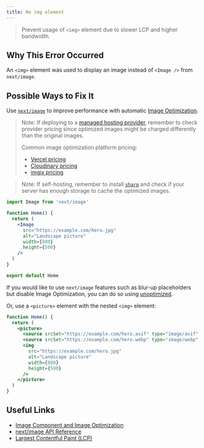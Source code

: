 ```yaml
---
title: No img element
---
```


> Prevent usage of `<img>` element due to slower LCP and higher bandwidth.

## Why This Error Occurred

An `<img>` element was used to display an image instead of `<Image />` from `next/image`.

## Possible Ways to Fix It

Use [`next/image`](/docs/pages/api-reference/components/image) to improve performance with automatic [Image Optimization](/docs/pages/building-your-application/optimizing/images).

> Note: If deploying to a [managed hosting provider](/docs/pages/building-your-application/deploying), remember to check provider pricing since optimized images might be charged differently than the original images.
>
> Common image optimization platform pricing:
>
> - [Vercel pricing](https://vercel.com/pricing)
> - [Cloudinary pricing](https://cloudinary.com/pricing)
> - [imgix pricing](https://imgix.com/pricing)

> Note: If self-hosting, remember to install [`sharp`](https://www.npmjs.com/package/sharp) and check if your server has enough storage to cache the optimized images.

```jsx filename="pages/index.js"
import Image from 'next/image'

function Home() {
  return (
    <Image
      src="https://example.com/hero.jpg"
      alt="Landscape picture"
      width={800}
      height={500}
    />
  )
}

export default Home
```

If you would like to use `next/image` features such as blur-up placeholders but disable Image Optimization, you can do so using [unoptimized](/docs/pages/api-reference/components/image#unoptimized).

Or, use a `<picture>` element with the nested `<img>` element:

```jsx filename="pages/index.js"
function Home() {
  return (
    <picture>
      <source srcSet="https://example.com/hero.avif" type="image/avif" />
      <source srcSet="https://example.com/hero.webp" type="image/webp" />
      <img
        src="https://example.com/hero.jpg"
        alt="Landscape picture"
        width={800}
        height={500}
      />
    </picture>
  )
}
```

## Useful Links

- [Image Component and Image Optimization](/docs/pages/building-your-application/optimizing/images)
- [next/image API Reference](/docs/pages/api-reference/components/image)
- [Largest Contentful Paint (LCP)](/learn/seo/web-performance/lcp)
